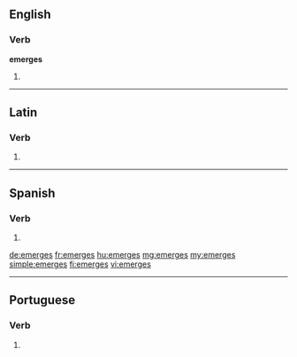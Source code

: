 ==English==

===Verb===
'''emerges'''

# {{third-person singular of|emerge}}

----

==Latin==

===Verb===
{{la-verb-form|ēmergēs}}

# {{conjugation of|emergo|ēmergō|2|s|fut|act|ind|lang=la}}


----

==Spanish==

===Verb===
{{es-verb-form|emerger}}

# {{es-verb form of|ending=er|mood=indicative|tense=present|pers=2|formal=no|number=singular|emerger}}

[[de:emerges]]
[[fr:emerges]]
[[hu:emerges]]
[[mg:emerges]]
[[my:emerges]]
[[simple:emerges]]
[[fi:emerges]]
[[vi:emerges]]

----
==Portuguese==

===Verb===
{{head|pt|verb form}}
# {{conjugation of|emergir||2|s|present|indicative|lang=pt}}
{{rfc-auto}}